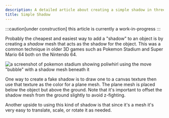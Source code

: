 ```yaml
---
description: A detailed article about creating a simple shadow in three.js.
title: Simple Shadow
---
```




:::caution[under construction]
this article is currently a work-in-progress
:::

Probably the cheapest and easiest way to add a "shadow" to an object is by creating a _shadow_ mesh that acts as the shadow for the object. This was a common technique in older 3D games such as Pokemon Stadium and Super Mario 64 both on the Nintendo 64.

![a screenshot of pokemon stadium showing poliwhirl using the move "bubble" with a shadow mesh beneath it](@assets/poliwhirl.png)

One way to create a fake shadow is to draw one to a canvas texture then use that texture as the color for a plane mesh. The plane mesh is placed below the object but above the ground. Note that it's important to offset the shadow mesh from the ground slightly to avoid z-fighting.

<Shadow client:load />

Another upside to using this kind of shadow is that since it's a mesh it's very easy to translate, scale, or rotate it as needed.

<SimpleShadow client:only />
<Tabs directory="shadows/simple-shadow" />
